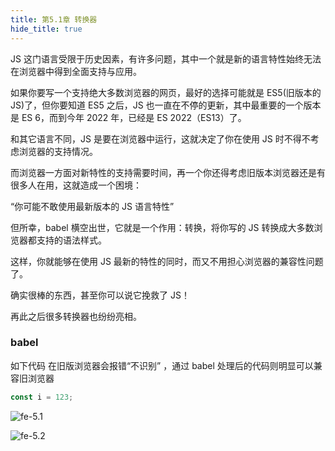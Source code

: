 ```yaml
---
title: 第5.1章 转换器
hide_title: true
---
```



JS 这门语言受限于历史因素，有许多问题，其中一个就是新的语言特性始终无法在浏览器中得到全面支持与应用。

如果你要写一个支持绝大多数浏览器的网页，最好的选择可能就是 ES5(旧版本的 JS)了，但你要知道 ES5 之后，JS 也一直在不停的更新，其中最重要的一个版本是 ES 6，而到今年 2022 年，已经是 ES 2022（ES13）了。

和其它语言不同，JS 是要在浏览器中运行，这就决定了你在使用 JS 时不得不考虑浏览器的支持情况。

而浏览器一方面对新特性的支持需要时间，再一个你还得考虑旧版本浏览器还是有很多人在用，这就造成一个困境：

“你可能不敢使用最新版本的 JS 语言特性”

但所幸，babel 横空出世，它就是一个作用：转换，将你写的 JS 转换成大多数浏览器都支持的语法样式。

这样，你就能够在使用 JS 最新的特性的同时，而又不用担心浏览器的兼容性问题了。

确实很棒的东西，甚至你可以说它挽救了 JS！

再此之后很多转换器也纷纷亮相。

### babel

如下代码 在旧版浏览器会报错“不识别” ，通过 babel 处理后的代码则明显可以兼容旧浏览器
```js
const i = 123;
```



<Tabs>
<TabItem value="直接使用" label="直接使用" default>

![fe-5.1](/img/fe/5.1.png)

</TabItem>
<TabItem value="babel处理" label="babel处理" >

![fe-5.2](/img/fe/5.2.jpg)

</TabItem>
</Tabs>
